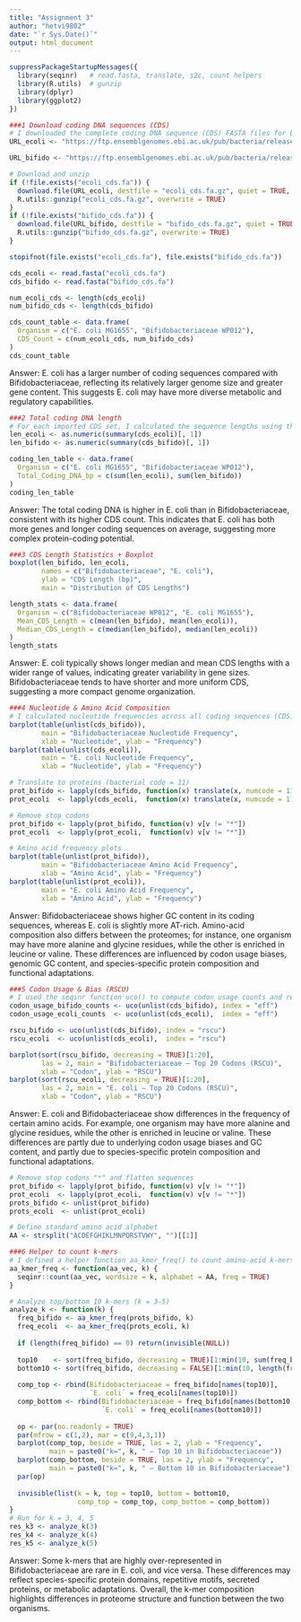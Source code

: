 ```yaml
---
title: "Assignment 3"
author: "hetvi9802"
date: "`r Sys.Date()`"
output: html_document
---
```


```r
suppressPackageStartupMessages({
  library(seqinr)   # read.fasta, translate, s2c, count helpers
  library(R.utils)  # gunzip
  library(dplyr)
  library(ggplot2)
})
```

```r
###1 Download coding DNA sequences (CDS)
# I downloaded the complete coding DNA sequence (CDS) FASTA files for Escherichia coli K-12 MG1655 and Bifidobacteriaceae WP012 from the Ensembl Bacteria database. The compressed files were decompressed using R.utils:gunzip(), and sequences were imported into R with read.fasta() from the seqinr package. The number of CDS was determined by counting the total elements in each FASTA object using length() and summarised in a two-row data frame.
URL_ecoli <- "https://ftp.ensemblgenomes.ebi.ac.uk/pub/bacteria/release-62/fasta/bacteria_0_collection/escherichia_coli_str_k_12_substr_mg1655_gca_000005845/cds/Escherichia_coli_str_k_12_substr_mg1655_gca_000005845.ASM584v2.cds.all.fa.gz"

URL_bifido <- "https://ftp.ensemblgenomes.ebi.ac.uk/pub/bacteria/release-62/fasta/bacteria_63_collection/bifidobacteriaceae_bacterium_wp012_gca_003585625/cds/Bifidobacteriaceae_bacterium_wp012_gca_003585625.ASM358562v1.cds.all.fa.gz"

# Download and unzip
if (!file.exists("ecoli_cds.fa")) {
  download.file(URL_ecoli, destfile = "ecoli_cds.fa.gz", quiet = TRUE, mode = "wb")
  R.utils::gunzip("ecoli_cds.fa.gz", overwrite = TRUE)
}
if (!file.exists("bifido_cds.fa")) {
  download.file(URL_bifido, destfile = "bifido_cds.fa.gz", quiet = TRUE, mode = "wb")
  R.utils::gunzip("bifido_cds.fa.gz", overwrite = TRUE)
}

stopifnot(file.exists("ecoli_cds.fa"), file.exists("bifido_cds.fa"))
```

```r
cds_ecoli <- read.fasta("ecoli_cds.fa")
cds_bifido <- read.fasta("bifido_cds.fa")
```

```r
num_ecoli_cds <- length(cds_ecoli)
num_bifido_cds <- length(cds_bifido)

cds_count_table <- data.frame(
  Organism = c("E. coli MG1655", "Bifidobacteriaceae WP012"),
  CDS_Count = c(num_ecoli_cds, num_bifido_cds)
)
cds_count_table
```

Answer: E. coli has a larger number of coding sequences compared with Bifidobacteriaceae, reflecting its relatively larger genome size and greater gene content. This suggests E. coli may have more diverse metabolic and regulatory capabilities.

```r
###2 Total coding DNA length
# For each imported CDS set, I calculated the sequence lengths using the summary() function and extracted the first column (length in base pairs). The total coding DNA was then obtained by summing all lengths with sum(). These totals were displayed in a table to compare total coding DNA between E. coli and Bifidobacteriaceae.
len_ecoli <- as.numeric(summary(cds_ecoli)[, 1])
len_bifido <- as.numeric(summary(cds_bifido)[, 1])

coding_len_table <- data.frame(
  Organism = c("E. coli MG1655", "Bifidobacteriaceae WP012"),
  Total_Coding_DNA_bp = c(sum(len_ecoli), sum(len_bifido))
)
coding_len_table
```

Answer: The total coding DNA is higher in E. coli than in Bifidobacteriaceae, consistent with its higher CDS count. This indicates that E. coli has both more genes and longer coding sequences on average, suggesting more complex protein-coding potential.

```r
###3 CDS Length Statistics + Boxplot
boxplot(len_bifido, len_ecoli,
        names = c("Bifidobacteriaceae", "E. coli"),
        ylab = "CDS Length (bp)",
        main = "Distribution of CDS Lengths")

length_stats <- data.frame(
  Organism = c("Bifidobacteriaceae WP012", "E. coli MG1655"),
  Mean_CDS_Length = c(mean(len_bifido), mean(len_ecoli)),
  Median_CDS_Length = c(median(len_bifido), median(len_ecoli))
)
length_stats
```
Answer: E. coli typically shows longer median and mean CDS lengths with a wider range of values, indicating greater variability in gene sizes. Bifidobacteriaceae tends to have shorter and more uniform CDS, suggesting a more compact genome organization.

```r
###4 Nucleotide & Amino Acid Composition
# I calculated nucleotide frequencies across all coding sequences (CDS) for both organisms using table(unlist(cds_ecoli)) and table(unlist(cds_bifido)), and visualised these counts with bar plots to show the proportions of A, T, G, and C nucleotides in each genome’s coding regions. Each CDS was then translated into protein sequences using the bacterial genetic code (numcode = 11) via the translate() function from seqinr, and stop codons were removed. Amino-acid frequencies were calculated with table(unlist(prot_ecoli)) and table(unlist(prot_bifido)), and bar plots were generated to compare amino-acid usage patterns between the two organisms.
barplot(table(unlist(cds_bifido)),
        main = "Bifidobacteriaceae Nucleotide Frequency",
        xlab = "Nucleotide", ylab = "Frequency")
barplot(table(unlist(cds_ecoli)),
        main = "E. coli Nucleotide Frequency",
        xlab = "Nucleotide", ylab = "Frequency")
```
```r
# Translate to proteins (bacterial code = 11)
prot_bifido <- lapply(cds_bifido, function(x) translate(x, numcode = 11))
prot_ecoli  <- lapply(cds_ecoli,  function(x) translate(x, numcode = 11))
```

```r
# Remove stop codons
prot_bifido <- lapply(prot_bifido, function(v) v[v != "*"])
prot_ecoli  <- lapply(prot_ecoli,  function(v) v[v != "*"])
```

```r
# Amino acid frequency plots
barplot(table(unlist(prot_bifido)),
        main = "Bifidobacteriaceae Amino Acid Frequency",
        xlab = "Amino Acid", ylab = "Frequency")
barplot(table(unlist(prot_ecoli)),
        main = "E. coli Amino Acid Frequency",
        xlab = "Amino Acid", ylab = "Frequency")
```
Answer: Bifidobacteriaceae shows higher GC content in its coding sequences, whereas E. coli is slightly more AT-rich. Amino-acid composition also differs between the proteomes; for instance, one organism may have more alanine and glycine residues, while the other is enriched in leucine or valine. These differences are influenced by codon usage biases, genomic GC content, and species-specific protein composition and functional adaptations.

```r
###5 Codon Usage & Bias (RSCU)
# I used the seqinr function uco() to compute codon usage counts and relative synonymous codon usage (RSCU) values for all coding sequences. The top 20 codons with the highest RSCU values were identified and visualised using bar plots for each organism. This allowed comparison of codon bias and identification of preferred codons related to GC content and translational efficiency.
codon_usage_bifido_counts <- uco(unlist(cds_bifido), index = "eff")
codon_usage_ecoli_counts  <- uco(unlist(cds_ecoli),  index = "eff")

rscu_bifido <- uco(unlist(cds_bifido), index = "rscu")
rscu_ecoli  <- uco(unlist(cds_ecoli),  index = "rscu")

barplot(sort(rscu_bifido, decreasing = TRUE)[1:20],
        las = 2, main = "Bifidobacteriaceae — Top 20 Codons (RSCU)",
        xlab = "Codon", ylab = "RSCU")
barplot(sort(rscu_ecoli, decreasing = TRUE)[1:20],
        las = 2, main = "E. coli — Top 20 Codons (RSCU)",
        xlab = "Codon", ylab = "RSCU")
```
Answer: E. coli and Bifidobacteriaceae show differences in the frequency of certain amino acids. For example, one organism may have more alanine and glycine residues, while the other is enriched in leucine or valine. These differences are partly due to underlying codon usage biases and GC content, and partly due to species-specific protein composition and functional adaptations.

```r
# Remove stop codons "*" and flatten sequences
prot_bifido <- lapply(prot_bifido, function(v) v[v != "*"])
prot_ecoli  <- lapply(prot_ecoli,  function(v) v[v != "*"])
prots_bifido <- unlist(prot_bifido)
prots_ecoli  <- unlist(prot_ecoli)

# Define standard amino acid alphabet
AA <- strsplit("ACDEFGHIKLMNPQRSTVWY", "")[[1]]

###6 Helper to count k-mers
# I defined a helper function aa_kmer_freq() to count amino-acid k-mers of length 3, 4, and 5 using seqinr::count(). The function analyze_k() was applied to the translated protein sequences of Bifidobacteriaceae and E. coli to calculate frequencies, identify the top 10 most over-represented and bottom 10 most under-represented k-mers, and visualise them using side-by-side bar plots. These comparisons revealed compositional and functional differences in the proteomes of the two organisms.
aa_kmer_freq <- function(aa_vec, k) {
  seqinr::count(aa_vec, wordsize = k, alphabet = AA, freq = TRUE)
}
```

```r
# Analyze top/bottom 10 k-mers (k = 3–5)
analyze_k <- function(k) {
  freq_bifido <- aa_kmer_freq(prots_bifido, k)
  freq_ecoli  <- aa_kmer_freq(prots_ecoli, k)
  
  if (length(freq_bifido) == 0) return(invisible(NULL))
  
  top10    <- sort(freq_bifido, decreasing = TRUE)[1:min(10, sum(freq_bifido > 0))]
  bottom10 <- sort(freq_bifido, decreasing = FALSE)[1:min(10, length(freq_bifido))]
  
  comp_top <- rbind(Bifidobacteriaceae = freq_bifido[names(top10)],
                    `E. coli` = freq_ecoli[names(top10)])
  comp_bottom <- rbind(Bifidobacteriaceae = freq_bifido[names(bottom10)],
                       `E. coli` = freq_ecoli[names(bottom10)])
  
  op <- par(no.readonly = TRUE)
  par(mfrow = c(1,2), mar = c(9,4,3,1))
  barplot(comp_top, beside = TRUE, las = 2, ylab = "Frequency",
          main = paste0("k=", k, " — Top 10 in Bifidobacteriaceae"))
  barplot(comp_bottom, beside = TRUE, las = 2, ylab = "Frequency",
          main = paste0("k=", k, " — Bottom 10 in Bifidobacteriaceae"))
  par(op)
  
  invisible(list(k = k, top = top10, bottom = bottom10,
                 comp_top = comp_top, comp_bottom = comp_bottom))
}
# Run for k = 3, 4, 5
res_k3 <- analyze_k(3)
res_k4 <- analyze_k(4)
res_k5 <- analyze_k(5)
```

Answer: Some k-mers that are highly over-represented in Bifidobacteriaceae are rare in E. coli, and vice versa. These differences may reflect species-specific protein domains, repetitive motifs, secreted proteins, or metabolic adaptations. Overall, the k-mer composition highlights differences in proteome structure and function between the two organisms.



